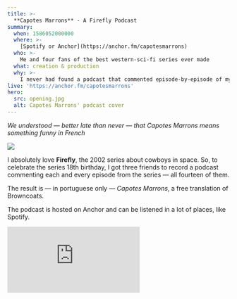 ```yaml
---
title: >-
  **Capotes Marrons** - A Firefly Podcast
summary:
  when: 1586052000000
  where: >-
    [Spotify or Anchor](https://anchor.fm/capotesmarrons)
  who: >-
    Me and four fans of the best western-sci-fi series ever made
  what: creation & production
  why: >-
    I never had found a podcast that commented episode-by-episode of my favorite sci-fi series ever, so I invited some people and made it a reality.
live: 'https://anchor.fm/capotesmarrons'
hero:
  src: opening.jpg
  alt: Capotes Marrons' podcast cover
---
```


_We understood — better late than never — that Capotes Marrons means something funny in French_

![](opening.jpg)

I absolutely love **Firefly**, the 2002 series about cowboys in space. So, to celebrate the series 18th birthday, I got three friends to record a podcast commenting each and every episode from the series — all fourteen of them.

The result is — in portuguese only — _Capotes Marrons_, a free translation of Browncoats.

The podcast is hosted on Anchor and can be listened in a lot of places, like Spotify.

<iframe
  src="https://anchor.fm/capotesmarrons/embed/episodes/Capotes-Marrons-s01e03---Bushwhacked-eje62o"
  frameborder="0"
  scrolling="no"
></iframe>

